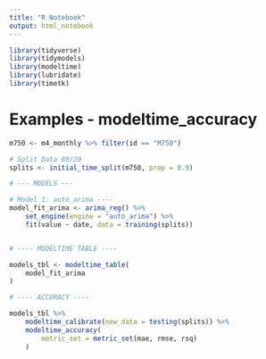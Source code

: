 ```yaml
---
title: "R Notebook"
output: html_notebook
---
```


```r
library(tidyverse)
library(tidymodels)
library(modeltime)
library(lubridate)
library(timetk)

```

# Examples - modeltime_accuracy
```r
m750 <- m4_monthly %>% filter(id == "M750")

# Split Data 80/20
splits <- initial_time_split(m750, prop = 0.9)

# --- MODELS ---

# Model 1: auto_arima ----
model_fit_arima <- arima_reg() %>%
    set_engine(engine = "auto_arima") %>%
    fit(value ~ date, data = training(splits))


# ---- MODELTIME TABLE ----

models_tbl <- modeltime_table(
    model_fit_arima
)

# ---- ACCURACY ----

models_tbl %>%
    modeltime_calibrate(new_data = testing(splits)) %>%
    modeltime_accuracy(
        metric_set = metric_set(mae, rmse, rsq)
    )
```

